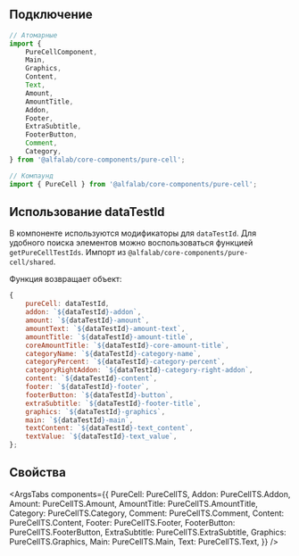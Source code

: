 
## Подключение

```jsx
// Атомарные
import {
    PureCellComponent,
    Main,
    Graphics,
    Content,
    Text,
    Amount,
    AmountTitle,
    Addon,
    Footer,
    ExtraSubtitle,
    FooterButton,
    Comment,
    Category,
} from '@alfalab/core-components/pure-cell';

// Компаунд
import { PureCell } from '@alfalab/core-components/pure-cell';
```

## Использование dataTestId

В компоненте используются модификаторы для `dataTestId`.
Для удобного поиска элементов можно воспользоваться функцией `getPureCellTestIds`.
Импорт из `@alfalab/core-components/pure-cell/shared`.

Функция возвращает объект:

```jsx
{
    pureCell: dataTestId,
    addon: `${dataTestId}-addon`,
    amount: `${dataTestId}-amount`,
    amountText: `${dataTestId}-amount-text`,
    amountTitle: `${dataTestId}-amount-title`,
    coreAmountTitle: `${dataTestId}-core-amount-title`,
    categoryName: `${dataTestId}-category-name`,
    categoryPercent: `${dataTestId}-category-percent`,
    categoryRightAddon: `${dataTestId}-category-right-addon`,
    content: `${dataTestId}-content`,
    footer: `${dataTestId}-footer`,
    footerButton: `${dataTestId}-button`,
    extraSubtitle: `${dataTestId}-footer-title`,
    graphics: `${dataTestId}-graphics`,
    main: `${dataTestId}-main`,
    textContent: `${dataTestId}-text_content`,
    textValue: `${dataTestId}-text_value`,
};
```

## Свойства

<ArgsTabs
    components={{
        PureCell: PureCellTS,
        Addon: PureCellTS.Addon,
        Amount: PureCellTS.Amount,
        AmountTitle: PureCellTS.AmountTitle,
        Category: PureCellTS.Category,
        Comment: PureCellTS.Comment,
        Content: PureCellTS.Content,
        Footer: PureCellTS.Footer,
        FooterButton: PureCellTS.FooterButton,
        ExtraSubtitle: PureCellTS.ExtraSubtitle,
        Graphics: PureCellTS.Graphics,
        Main: PureCellTS.Main,
        Text: PureCellTS.Text,
    }}
/>
